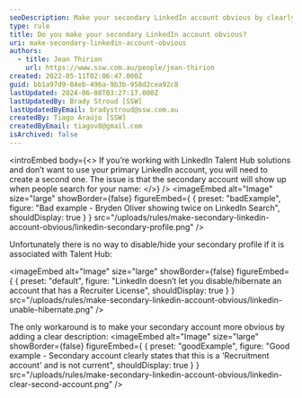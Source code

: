 ```yaml
---
seoDescription: Make your secondary LinkedIn account obvious by clearly stating it's a recruitment or talent acquisition account and not meant for professional networking.
type: rule
title: Do you make your secondary LinkedIn account obvious?
uri: make-secondary-linkedin-account-obvious
authors:
  - title: Jean Thirion
    url: https://www.ssw.com.au/people/jean-thirion
created: 2022-05-11T02:06:47.000Z
guid: bb1a97d9-84eb-496a-9b3b-958d2cea92c8
lastUpdated: 2024-06-08T03:27:17.000Z
lastUpdatedBy: Brady Stroud [SSW]
lastUpdatedByEmail: bradystroud@ssw.com.au
createdBy: Tiago Araújo [SSW]
createdByEmail: tiagov8@gmail.com
isArchived: false
---
```


<introEmbed
  body={<>
If you’re working with LinkedIn Talent Hub solutions and don’t want to use your primary LinkedIn account, you will need to create a second one. The issue is that the secondary account will show up when people search for your name:
  </>}
/>
<imageEmbed
  alt="Image"
  size="large"
  showBorder={false}
  figureEmbed={ {
    preset: "badExample",
    figure: "Bad example - Bryden Oliver showing twice on LinkedIn Search",
    shouldDisplay: true
  } }
  src="/uploads/rules/make-secondary-linkedin-account-obvious/linkedin-secondary-profile.png"
/>

Unfortunately there is no way to disable/hide your secondary profile if it is associated with Talent Hub:


<imageEmbed
  alt="Image"
  size="large"
  showBorder={false}
  figureEmbed={ {
    preset: "default",
    figure: "LinkedIn doesn’t let you disable/hibernate an account that has a Recruiter License",
    shouldDisplay: true
  } }
  src="/uploads/rules/make-secondary-linkedin-account-obvious/linkedin-unable-hibernate.png"
/>

The only workaround is to make your secondary account more obvious by adding a clear description:
<imageEmbed
  alt="Image"
  size="large"
  showBorder={false}
  figureEmbed={ {
    preset: "goodExample",
    figure: "Good example - Secondary account clearly states that this is a 'Recruitment account' and is not current",
    shouldDisplay: true
  } }
  src="/uploads/rules/make-secondary-linkedin-account-obvious/linkedin-clear-second-account.png"
/>
